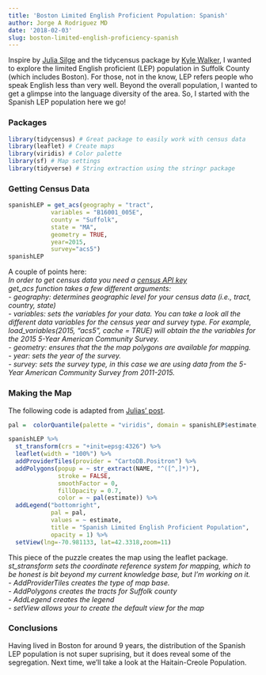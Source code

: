 ```yaml
---
title: 'Boston Limited English Proficient Population: Spanish'
author: Jorge A Rodriguez MD
date: '2018-02-03'
slug: boston-limited-english-proficiency-spanish
---
```

Inspire by [Julia Silge](https://juliasilge.com/blog/using-tidycensus/) and the tidycensus package by [Kyle Walker](https://walkerke.github.io/), I wanted to explore the limited English proficient (LEP) population in Suffolk County (which includes Boston). For those, not in the know, LEP refers people who speak English less than very well. Beyond the overall population, I wanted to get a glimpse into the language diversity of the area. So, I started with the Spanish LEP population here we go!

### Packages
```r
library(tidycensus) # Great package to easily work with census data
library(leaflet) # Create maps
library(viridis) # Color palette
library(sf) # Map settings
library(tidyverse) # String extraction using the stringr package
```

### Getting Census Data
```r
spanishLEP = get_acs(geography = "tract", 
            variables = "B16001_005E", 
            county = "Suffolk",
            state = "MA",
            geometry = TRUE, 
            year=2015, 
            survey="acs5")
spanishLEP
```
A couple of points here:   
*In order to get census data you need a [census API key](https://api.census.gov/data/key_signup.html)*   
*get_acs function takes a few different arguments:*   
*- geography: determines geographic level for your census data (i.e., tract, country, state)*   
*- variables: sets the variables for your data. You can take a look all the different data variables for the census year and survey type. For example, load_variables(2015, "acs5", cache = TRUE) will obtain the the variables for the 2015 5-Year American Community Survey.*  
*- geometry: ensures that the the map polygons are available for mapping.*   
*- year: sets the year of the survey.*   
*- survey: sets the survey type, in this case we are using data from the 5-Year American Community Survey from 2011-2015.*   

### Making the Map
The following code is adapted from [Julias' post](https://juliasilge.com/blog/using-tidycensus/).
```r
pal =  colorQuantile(palette = "viridis", domain = spanishLEP$estimate, n = 10)

spanishLEP %>%
  st_transform(crs = "+init=epsg:4326") %>%
  leaflet(width = "100%") %>%
  addProviderTiles(provider = "CartoDB.Positron") %>%
  addPolygons(popup = ~ str_extract(NAME, "^([^,]*)"),
              stroke = FALSE,
              smoothFactor = 0,
              fillOpacity = 0.7,
              color = ~ pal(estimate)) %>%
  addLegend("bottomright", 
            pal = pal, 
            values = ~ estimate,
            title = "Spanish Limited English Proficient Population",
            opacity = 1) %>% 
  setView(lng=-70.981133, lat=42.3318,zoom=11)
```
This piece of the puzzle creates the map using the leaflet package. 
*st_stransform sets the coordinate reference system for mapping, which to be honest is bit beyond my current knowledge base, but I'm working on it.*  
*- AddProviderTiles creates the type of map base.*   
*- AddPolygons creates the tracts for Suffolk county*  
*- AddLegend creates the legend*  
*- setView allows your to create the default view for the map*

### Conclusions
Having lived in Boston for around 9 years, the distribution of the Spanish LEP population is not super suprising, but it does reveal some of the segregation. Next time, we'll take a look at the Haitain-Creole Population.